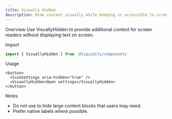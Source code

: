 ```yaml
---
title: Visually Hidden
description: Hide content visually while keeping it accessible to screen readers.
---
```


Overview
Use VisuallyHidden to provide additional context for screen readers without displaying text on screen.

Import
```ts
import { VisuallyHidden } from '@liquidify/components'
```

Usage
```tsx
<button>
  <IconSettings aria-hidden="true" />
  <VisuallyHidden>Open settings</VisuallyHidden>
</button>
```

Notes
- Do not use to hide large content blocks that users may need.
- Prefer native labels where possible.

